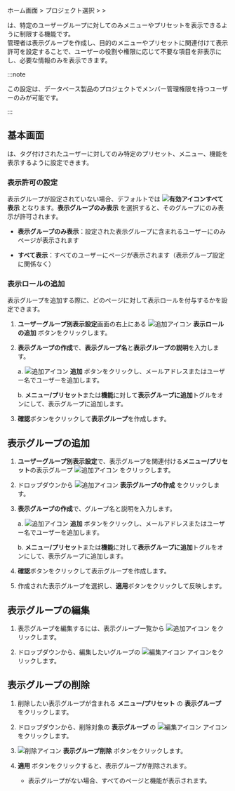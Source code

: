 ホーム画面 &gt; プロジェクト選択 &gt; <Cmdname sid="side_management" className="uitext" /> &gt; <Cmdname sid="users_group_display_settings" className="uitext" />

<Cmdname sid="users_group_display_settings" className="uitext" />は、特定のユーザーグループに対してのみメニューやプリセットを表示できるように制限する機能です。  
管理者は表示グループを作成し、目的のメニューやプリセットに関連付けて表示許可を設定することで、ユーザーの役割や権限に応じて不要な項目を非表示にし、必要な情報のみを表示できます。

:::note

この設定は、データベース製品のプロジェクトでメンバー管理権限を持つユーザーのみが可能です。

:::

## 基本画面

<Cmdname sid="users_group_display_settings" className="uitext" />は、タグ付けされたユーザーに対してのみ特定のプリセット、メニュー、機能を表示するように設定できます。

<ImgLang img='db-user-group-display-settings.png' desc='ユーザーグループ別表示設定の基本画面' />

### 表示許可の設定

表示グループが設定されていない場合、デフォルトでは **![有効アイコン](/img/ic-radio.svg)すべて表示** となります。**表示グループのみ表示** を選択すると、そのグループにのみ表示が許可されます。

- **表示グループのみ表示**：設定された表示グループに含まれるユーザーにのみページが表示されます

- **すべて表示**：すべてのユーザーにページが表示されます（表示グループ設定に関係なく）

### 表示ロールの追加

表示グループを追加する際に、どのページに対して表示ロールを付与するかを設定できます。

1. **ユーザーグループ別表示設定**画面の右上にある ![追加アイコン](/img/ic-s-plus.svg) **表示ロールの追加** ボタンをクリックします。

2. **表示グループの作成**で、**表示グループ名**と**表示グループの説明**を入力します。

    a. ![追加アイコン](/img/ic-s-plus.svg) **追加** ボタンをクリックし、メールアドレスまたはユーザー名でユーザーを追加します。

    b. **メニュー/プリセット**または**機能**に対して**表示グループに追加**トグルをオンにして、表示グループに追加します。

3. **確認**ボタンをクリックして**表示グループ**を作成します。

## 表示グループの追加

1. **ユーザーグループ別表示設定**で、表示グループを関連付ける**メニュー/プリセット**の表示グループ ![追加アイコン](/img/ic-s-plus.svg) をクリックします。

2. ドロップダウンから ![追加アイコン](/img/ic-s-plus.svg) **表示グループの作成** をクリックします。

3. **表示グループの作成**で、グループ名と説明を入力します。

    a. ![追加アイコン](/img/ic-s-plus.svg) **追加** ボタンをクリックし、メールアドレスまたはユーザー名でユーザーを追加します。

    b. **メニュー/プリセット**または**機能**に対して**表示グループに追加**トグルをオンにして、表示グループに追加します。

4. **確認**ボタンをクリックして表示グループを作成します。

5. 作成された表示グループを選択し、**適用**ボタンをクリックして反映します。

## 表示グループの編集

1. 表示グループを編集するには、表示グループ一覧から ![追加アイコン](/img/ic-s-plus.svg) をクリックします。

2. ドロップダウンから、編集したいグループの ![編集アイコン](/img/ic-edit.svg) アイコンをクリックします。

## 表示グループの削除

1. 削除したい表示グループが含まれる **メニュー/プリセット** の **表示グループ** をクリックします。

2. ドロップダウンから、削除対象の **表示グループ** の ![編集アイコン](/img/ic-edit.svg) アイコンをクリックします。

3. ![削除アイコン](/img/ic-delete-critical.svg) **表示グループ削除** ボタンをクリックします。

4. **適用** ボタンをクリックすると、表示グループが削除されます。

    - 表示グループがない場合、すべてのページと機能が表示されます。